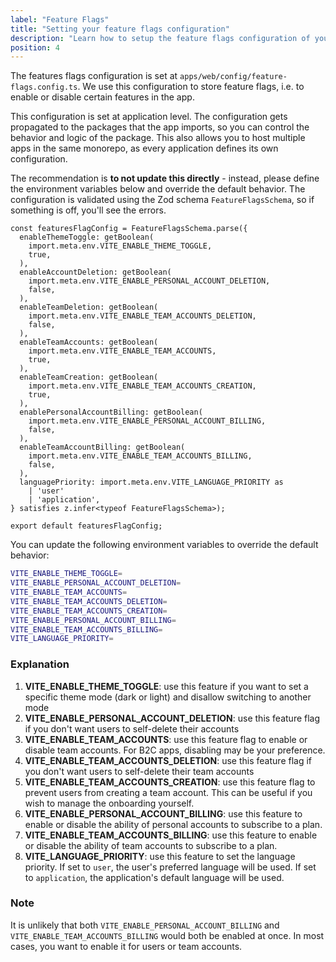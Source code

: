 ```yaml
---
label: "Feature Flags"
title: "Setting your feature flags configuration"
description: "Learn how to setup the feature flags configuration of your Remix Supabase application"
position: 4
---
```


The features flags configuration is set at `apps/web/config/feature-flags.config.ts`. We use this configuration to store feature flags, i.e. to enable or disable certain features in the app.

This configuration is set at application level. The configuration gets propagated to the packages that the app imports, so you can control the behavior and logic of the package. This also allows you to host multiple apps in the same monorepo, as every application defines its own configuration.

The recommendation is **to not update this directly** - instead, please define the environment variables below and override the default behavior. The configuration is validated using the Zod schema `FeatureFlagsSchema`, so if something is off, you'll see the errors.

```tsx
const featuresFlagConfig = FeatureFlagsSchema.parse({
  enableThemeToggle: getBoolean(
    import.meta.env.VITE_ENABLE_THEME_TOGGLE,
    true,
  ),
  enableAccountDeletion: getBoolean(
    import.meta.env.VITE_ENABLE_PERSONAL_ACCOUNT_DELETION,
    false,
  ),
  enableTeamDeletion: getBoolean(
    import.meta.env.VITE_ENABLE_TEAM_ACCOUNTS_DELETION,
    false,
  ),
  enableTeamAccounts: getBoolean(
    import.meta.env.VITE_ENABLE_TEAM_ACCOUNTS,
    true,
  ),
  enableTeamCreation: getBoolean(
    import.meta.env.VITE_ENABLE_TEAM_ACCOUNTS_CREATION,
    true,
  ),
  enablePersonalAccountBilling: getBoolean(
    import.meta.env.VITE_ENABLE_PERSONAL_ACCOUNT_BILLING,
    false,
  ),
  enableTeamAccountBilling: getBoolean(
    import.meta.env.VITE_ENABLE_TEAM_ACCOUNTS_BILLING,
    false,
  ),
  languagePriority: import.meta.env.VITE_LANGUAGE_PRIORITY as
    | 'user'
    | 'application',
} satisfies z.infer<typeof FeatureFlagsSchema>);

export default featuresFlagConfig;
```

You can update the following environment variables to override the default behavior:

```bash
VITE_ENABLE_THEME_TOGGLE=
VITE_ENABLE_PERSONAL_ACCOUNT_DELETION=
VITE_ENABLE_TEAM_ACCOUNTS=
VITE_ENABLE_TEAM_ACCOUNTS_DELETION=
VITE_ENABLE_TEAM_ACCOUNTS_CREATION=
VITE_ENABLE_PERSONAL_ACCOUNT_BILLING=
VITE_ENABLE_TEAM_ACCOUNTS_BILLING=
VITE_LANGUAGE_PRIORITY=
```

### Explanation

1. **VITE_ENABLE_THEME_TOGGLE**: use this feature if you want to set a specific theme mode (dark or light) and disallow switching to another mode
2. **VITE_ENABLE_PERSONAL_ACCOUNT_DELETION**: use this feature flag if you don't want users to self-delete their accounts
3. **VITE_ENABLE_TEAM_ACCOUNTS**: use this feature flag to enable or disable team accounts. For B2C apps, disabling may be your preference.
4. **VITE_ENABLE_TEAM_ACCOUNTS_DELETION**: use this feature flag if you don't want users to self-delete their team accounts
5. **VITE_ENABLE_TEAM_ACCOUNTS_CREATION**: use this feature flag to prevent users from creating a team account. This can be useful if you wish to manage the onboarding yourself.
6. **VITE_ENABLE_PERSONAL_ACCOUNT_BILLING**: use this feature to enable or disable the ability of personal accounts to subscribe to a plan.
7. **VITE_ENABLE_TEAM_ACCOUNTS_BILLING**: use this feature to enable or disable the ability of team accounts to subscribe to a plan.
8. **VITE_LANGUAGE_PRIORITY**: use this feature to set the language priority. If set to `user`, the user's preferred language will be used. If set to `application`, the application's default language will be used.

### Note

It is unlikely that both `VITE_ENABLE_PERSONAL_ACCOUNT_BILLING` and `VITE_ENABLE_TEAM_ACCOUNTS_BILLING` would both be enabled at once. In most cases, you want to enable it for users or team accounts.